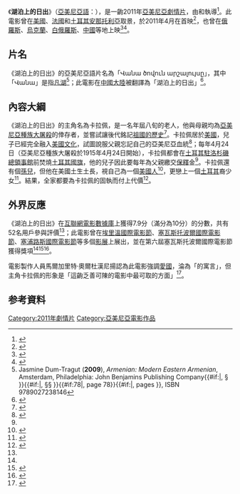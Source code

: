 {{Infobox Film
| 片名     = 湖泊上的日出
| 電影原名 = Վանա ծովուն արշալույսը
| 圖像     = Sunrise over Lake Van.jpg
| 圖像說明 = 電影宣傳照
| 導演     = {{link-hy|阿爾塔克·伊吉強|Արտակ Իգիթյան}}<br />{{link-hy|瓦漢·斯捷潘揚|Վահան Ստեփանյան}}
| 監製     = 馬爾京·阿多揚<br />{{link-ru|米哈伊爾·博格赫達薩羅夫|Богдасаров, Михаил Сергеевич}}<br />格沃爾克·格沃爾基揚<br />塔古伊·卡拉佩強
| 攝影     = 魯邊·沙赫巴江
| 剪輯     = 薩堅尼克·斯捷潘揚
| 片長     = 93分鐘
| 產地     = {{ARM}}
| 編劇     = 阿連·瓦強<br />阿爾緬·瓦強
| 配樂     = {{link-en|海克·哈科比揚|Hayko}}
| 語言     = [[亞美尼亞語|亞美尼亞語]]<br />[[英語|英語]]<br />[[法語|法語]]
| 上映日期 = 2011年7月13日
| 發行商   = 米卡有限公司<br />亞美尼亞國營電影中心
}}
《'''湖泊上的日出'''》（[[亞美尼亞語|亞美尼亞語]]：{{lang|hy|Վանա ծովուն արշալույսը}}），是一齣2011年[[亞美尼亞|亞美尼亞]][[劇情片|劇情片]]，由{{link-hy|阿爾塔克·伊吉強|Արտակ Իգիթյան}}和{{link-hy|瓦漢·斯捷潘揚|Վահան Ստեփանյան}}執導<ref name=IMDB>{{IMDb title|2022539|Sunrise over Lake Van}}</ref>。此電影曾在[[美國|美國]]、[[法國|法國]]和[[土耳其|土耳其]][[安那托利亞|安那托利亞]]取景，於2011年4月在{{link-en|莫斯科影院|Moscow Cinema}}首映<ref name=story>{{cite news|title="Sunrise over Lake Van" to be screened in Yerevan|url=http://news.am/eng/news/56466.html|accessdate=2015-02-02|newspaper=NEWS.am|date=2011-04-22|archive-date=2015-02-06|archive-url=https://web.archive.org/web/20150206183907/http://news.am/eng/news/56466.html|dead-url=no}}{{En}}</ref>，也曾在[[俄羅斯|俄羅斯]]、[[烏克蘭|烏克蘭]]、[[白俄羅斯|白俄羅斯]]、[[中國|中國]]等地上映<ref>{{cite news|title="Sunrise over Lake Van" shown outside of Armenia|url=http://www.youth.am/index.php?lang=2&id=13322|accessdate=2015-02-05|publisher=Eritasard|date=2012-11-21|archive-url=https://web.archive.org/web/20150206180037/http://www.youth.am/index.php?lang=2&id=13322|archive-date=2015-02-06|dead-url=yes}}{{En}}</ref><ref>{{cite news|title=Sunrise over Lake Van screened in China|url=http://www.panarmenian.net/eng/news/149585/|accessdate=2015-02-06|newspaper=PanARMENIAN.Net|date=2013-03-13|archive-date=2015-09-24|archive-url=https://web.archive.org/web/20150924081057/http://www.panarmenian.net/eng/news/149585/|dead-url=no}}{{En}}</ref>。

== 片名 ==
《湖泊上的日出》的亞美尼亞語片名為「Վանա ծովուն արշալույսը」，其中「Վանա」是指[[凡湖|凡湖]]<ref>Jasmine Dum-Tragut ('''2009'''), ''Armenian: Modern Eastern Armenian'', Amsterdam, Philadelphia: John Benjamins Publishing Company{{#if:|, § {{{section}}}}}{{#if:|, §§ {{{sections}}}}}{{#if:78|, page 78}}{{#if:|, pages {{{pages}}}}}, ISBN 9789027238146</ref>；此電影在[[中國大陸|中國大陸]]被翻譯為「湖泊上的日出」<ref>{{cite news|title=亚美尼亚共和国《湖泊上的日出》|url=http://gb.cri.cn/27224/2013/02/28/1326s4033559.htm|accessdate=2015-02-06|newspaper=国际在线|date=2013-02-28|archive-date=2015-02-06|archive-url=https://web.archive.org/web/20150206182704/http://gb.cri.cn/27224/2013/02/28/1326s4033559.htm|dead-url=no}}</ref>。

== 內容大綱 ==
《湖泊上的日出》的主角名為卡拉佩，是一名年屆八旬的老人，他與母親均為[[亞美尼亞種族大屠殺|亞美尼亞種族大屠殺]]的倖存者，並嘗試讓後代銘記[[亞美尼亞歷史|祖國的歷史]]<ref>{{cite news|title=Film Sunrise over Lake Van to be shown, entrance is free|url=http://en.hayernaysor.am/%D5%AF%D6%81%D5%B8%D6%82%D6%81%D5%A1%D5%A4%D6%80%D5%BE%D5%AB-%D5%BE%D5%A1%D5%B6%D5%A1-%D5%AE%D5%B8%D5%BE%D5%B8%D6%82%D5%B6-%D5%A1%D6%80%D5%B7%D5%A1%D5%AC%D5%B8%D6%82%D5%B5%D5%BD%D5%A8-2/|accessdate=2015-02-06|newspaper=Hayernaysor.am|date=2014-10-06|deadurl=yes|archiveurl=https://web.archive.org/web/20150206192901/http://en.hayernaysor.am/%D5%AF%D6%81%D5%B8%D6%82%D6%81%D5%A1%D5%A4%D6%80%D5%BE%D5%AB-%D5%BE%D5%A1%D5%B6%D5%A1-%D5%AE%D5%B8%D5%BE%D5%B8%D6%82%D5%B6-%D5%A1%D6%80%D5%B7%D5%A1%D5%AC%D5%B8%D6%82%D5%B5%D5%BD%D5%A8-2/|archivedate=2015-02-06}}{{En}}</ref>。卡拉佩居於[[美國|美國]]，兒子已經完全融入[[美國文化|美國文化]]，試圖說服父親忘記自己的亞美尼亞血統<ref>{{cite web|title=Aurore sur le lac de Van|url=http://www.amalliance.fr/page/sunrise-over-lake-van|publisher=AMalliance|accessdate=2015-02-06|archive-date=2015-02-02|archive-url=https://web.archive.org/web/20150202120549/http://amalliance.fr/page/sunrise-over-lake-van|dead-url=no}}{{Fr}}</ref>；每年4月24日（亞美尼亞種族大屠殺於1915年4月24日開始），卡拉佩都會在[[土耳其駐洛杉磯總領事館|土耳其駐洛杉磯總領事館]]前焚燒[[土耳其國旗|土耳其國旗]]，他的兒子因此要每年為父親繳交[[保釋|保釋]]金<ref name=fruit/>。卡拉佩還有個[[孫兒|孫兒]]，但他在美國土生土長，視自己為一個[[美國人|美國人]]<ref>{{cite news|title=The "Moscow" cinema to demonstrate "Sunrise over Lake Van"|url=http://armenpress.am/eng/news/689466/|accessdate=2015-02-06|newspaper=Armenpress|date=2012-08-03|archive-date=2015-02-06|archive-url=https://web.archive.org/web/20150206180309/http://armenpress.am/eng/news/689466/|dead-url=no}}{{En}}</ref>，更戀上一個[[土耳其|土耳其]]裔少女<ref name=fruit>{{cite web|title=SUNRISE OVER LAKE VAN|url=http://pomegranatefilmfestival.com/2011/10/sunrise-over-lake-van/|work=2011 Films|publisher=Pomegranate Film Festival|accessdate=2015-02-06|archive-url=https://web.archive.org/web/20150206190738/http://pomegranatefilmfestival.com/2011/10/sunrise-over-lake-van/|archive-date=2015-02-06|dead-url=yes}}{{En}}</ref>。結果，全家都要為卡拉佩的固執而付上代價<ref name=Hayastan>{{cite web|title=SUNRISE OVER LAKE VAN|url=http://www.gaiff.am/en/J6FbesJ48RVOIBSead0rBTtHX3|publisher=Golden Apricot International Film Festival|accessdate=2015-02-06|archiveurl=https://web.archive.org/web/20150201021909/http://www.gaiff.am/en/J6FbesJ48RVOIBSead0rBTtHX3|archivedate=2015-02-01|dead-url=no}}</ref>。

== 外界反應 ==
《湖泊上的日出》在[[互聯網電影數據庫|互聯網電影數據庫]]上獲得7.9分（滿分為10分）的分數，共有52名用戶參與評價<ref name=IMDB/>；此電影曾在[[埃里溫國際電影節|埃里溫國際電影節]]、[[塞瓦斯托波爾國際電影節|塞瓦斯托波爾國際電影節]]、[[塞浦路斯國際電影節|塞浦路斯國際電影節]]等多個[[影展|影展]]上展出，並在第六屆塞瓦斯托波爾國際電影節獲得獎項<ref name=Hayastan/><ref>{{cite news|title=Artak Igityan’s Sunrise over Lake Van wins Sevastopol Film Fest prize|url=http://www.panarmenian.net/eng/news/123619/|accessdate=2015-02-06|newspaper=PanARMENIAN.Net|date=2012-09-19|archive-date=2015-09-24|archive-url=https://web.archive.org/web/20150924064042/http://www.panarmenian.net/eng/news/123619/|dead-url=no}}{{En}}</ref><ref>{{cite web|title=6th Cyprus International Film Festival - Sunrise Over Lake Van|url=http://www.cyprus.com/events/6th-cyprus-international-film-festival.html|publisher=Cyprus.com|accessdate=2015-02-06|archive-url=https://web.archive.org/web/20150206184545/http://www.cyprus.com/events/6th-cyprus-international-film-festival.html|archive-date=2015-02-06|dead-url=yes}}</ref>。

電影製作人員馬爾加里特·奧爾杜漢尼揚認為此電影強調[[愛國|愛國]]，淪為「{{link-en|亞美尼亞民族主義|Armenian nationalism}}的寓言」，但主角卡拉佩的形象是「這齣乏善可陳的電影中最可取的方面」<ref>{{cite web|author=Margarit T. Ordukhanyan|title=Artak Igityan & Vahan Stepanyan: Sunrise Over Lake Van (Vana Tsovi Arshaluise, 2011)|url=http://www.kinokultura.com/2012/38r-lakevan.shtml|publisher=KinoKultura|accessdate=2015-02-06|year=2012|archive-date=2014-08-19|archive-url=https://web.archive.org/web/20140819232544/http://www.kinokultura.com/2012/38r-lakevan.shtml|dead-url=no}}{{En}}</ref>。

== 参考資料 ==
{{reflist|2}}

[[Category:2011年劇情片|Category:2011年劇情片]]
[[Category:亞美尼亞電影作品|Category:亞美尼亞電影作品]]